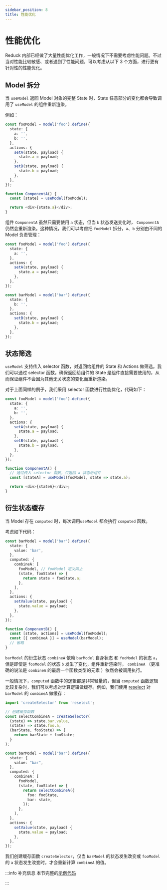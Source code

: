 ```yaml
---
sidebar_position: 8
title: 性能优化
---
```

# 性能优化

Reduck 内部已经做了大量性能优化工作，一般情况下不需要考虑性能问题。不过当对性能比较敏感、或者遇到了性能问题，可以考虑从以下 3 个方面，进行更有针对性的性能优化。

## Model 拆分

当 `useModel` 返回 Model 对象的完整 State 时，State 任意部分的变化都会导致调用了 `useModel` 的组件重新渲染。

例如：

```ts
const fooModel = model('foo').define({
  state: {
    a: '',
    b: '',
  },
  actions: {
    setA(state, payload) {
      state.a = payload;
    },
    setB(state, payload) {
      state.b = payload;
    },
  },
});

function ComponentA() {
  const [state] = useModel(fooModel);

  return <div>{state.a}</div>;
}
```

组件 `ComponentA` 虽然只需要使用 `a` 状态，但当 `b` 状态发送变化时， `ComponentA` 仍然会重新渲染。这种情况，我们可以考虑把 `fooModel` 拆分，`a`、`b` 分别由不同的 Model 负责管理：

```ts
const fooModel = model('foo').define({
  state: {
    a: '',
  },
  actions: {
    setA(state, payload) {
      state.a = payload;
    },
  },
});

const barModel = model('bar').define({
  state: {
    b: '',
  },
  actions: {
    setB(state, payload) {
      state.b = payload;
    },
  },
});
```

## 状态筛选

`useModel` 支持传入 selector 函数，对返回给组件的 State 和 Actions 做筛选。我们可以通过 selector 函数，确保返回给组件的 State 是组件直接需要使用的，从而保证组件不会因为其他无关状态的变化而重新渲染。

对于上面同样的例子，我们采用 selector 函数进行性能优化，代码如下：

```ts
const fooModel = model('foo').define({
  state: {
    a: '',
    b: '',
  },
  actions: {
    setA(state, payload) {
      state.a = payload;
    },
    setB(state, payload) {
      state.b = payload;
    },
  },
});

function ComponentA() {
  // 通过传入 selector 函数，只返回 a 状态给组件
  const [stateA] = useModel(fooModel, state => state.a);

  return <div>{stateA}</div>;
}
```

## 衍生状态缓存

当 Model 存在 `computed` 时，每次调用`useModel` 都会执行 `computed` 函数。

考虑如下代码：

```ts
const barModel = model('bar').define({
  state: {
    value: 'bar',
  },
  computed: {
    combineA: [
      fooModel, // fooModel 定义同上
      (state, fooState) => {
        return state + fooState.a;
      },
    ],
  },
  actions: {
    setValue(state, payload) {
      state.value = payload;
    },
  },
});

function ComponentB() {
  const [state, actions] = useModel(fooModel);
  const [{ combineA }] = useModel(barModel);
  // 省略
}
```

`barModel` 的衍生状态 `combineA` 依赖 `barModel` 自身状态 和 `fooModel` 的状态 `a`，但是即使是 `fooModel` 的状态 `b` 发生了变化，组件重新渲染时， `combineA` （更准确的说法是 `combineA` 的最后一个函数类型的元素 ）依然会被调用执行。

一般情况下，`computed` 函数中的逻辑都是非常轻量的，但当 `computed` 函数逻辑比较复杂时，我们可以考虑对计算逻辑做缓存。例如，我们使用 [reselect](https://github.com/reduxjs/reselect) 对 `barModel` 的 `combineA` 做缓存：

```ts
import 'createSelector' from 'reselect';

// 创建缓存函数
const selectCombineA = createSelector(
  (state) => state.bar.value,
  (state) => state.foo.a,
  (barState, fooState) => {
    return barState + fooState;
  }
);

const barModel = model("bar").define({
  state: {
    value: "bar",
  },
  computed: {
    combineA: [
      fooModel,
      (state, fooState) => {
        return selectCombineA({
          foo: fooState,
          bar: state,
        });
      },
    ],
  },
  actions: {
    setValue(state, payload) {
      state.value = payload;
    },
  },
});
```

我们创建缓存函数 `createSelector`，仅当 `barModel` 的状态发生改变或 `fooModel` 的 `a` 状态发生改变时，才会重新计算 `combineA` 的值。

:::info 补充信息
本节完整的[示例代码](https://github.com/web-infra-dev/modern-js-examples/tree/main/examples/runtime-api/performance-optimization)

:::

